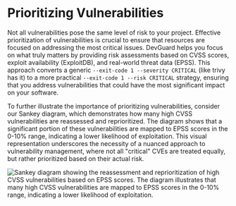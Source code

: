 # Prioritizing Vulnerabilities

Not all vulnerabilities pose the same level of risk to your project. Effective prioritization of vulnerabilities is crucial to ensure that resources are focused on addressing the most critical issues. DevGuard helps you focus on what truly matters by providing risk assessments based on CVSS scores, exploit availability (ExploitDB), and real-world threat data (EPSS). This approach converts a generic `--exit-code 1 --severity CRITICAL` (like trivy has it) to a more practical `--exit-code 1 --risk CRITICAL` strategy, ensuring that you address vulnerabilities that could have the most significant impact on your software.

To further illustrate the importance of prioritizing vulnerabilities, consider our Sankey diagram, which demonstrates how many high CVSS vulnerabilities are reassessed and reprioritized. The diagram shows that a significant portion of these vulnerabilities are mapped to EPSS scores in the 0-10% range, indicating a lower likelihood of exploitation. This visual representation underscores the necessity of a nuanced approach to vulnerability management, where not all "critical" CVEs are treated equally, but rather prioritized based on their actual risk.

![Sankey diagram showing the reassessment and reprioritization of high CVSS vulnerabilities based on EPSS scores. The diagram illustrates that many high CVSS vulnerabilities are mapped to EPSS scores in the 0-10% range, indicating a lower likelihood of exploitation.](../../../../assets/sankey.png)
